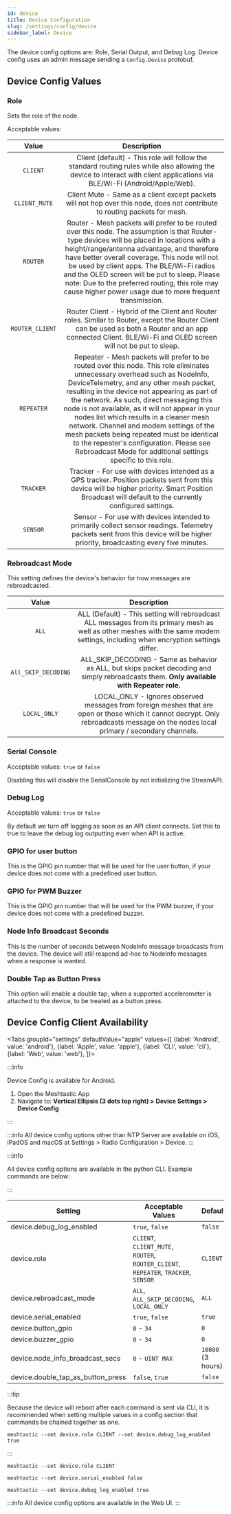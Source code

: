 ```yaml
---
id: device
title: Device Configuration
slug: /settings/config/device
sidebar_label: Device
---
```



The device config options are: Role, Serial Output, and Debug Log. Device config uses an admin message sending a `Config.Device` protobuf.

## Device Config Values

### Role

Sets the role of the node.

Acceptable values:

|      Value      |                                                                                                                                                                                                                                                                                Description                                                                                                                                                                                                                                                                                 |
| :-------------: | :------------------------------------------------------------------------------------------------------------------------------------------------------------------------------------------------------------------------------------------------------------------------------------------------------------------------------------------------------------------------------------------------------------------------------------------------------------------------------------------------------------------------------------------------------------------------: |
|    `CLIENT`     |                                                                                                                                                                                                 Client (default) - This role will follow the standard routing rules while also allowing the device to interact with client applications via BLE/Wi-Fi (Android/Apple/Web).                                                                                                                                                                                                 |
|  `CLIENT_MUTE`  |                                                                                                                                                                                                                        Client Mute - Same as a client except packets will not hop over this node, does not contribute to routing packets for mesh.                                                                                                                                                                                                                         |
|    `ROUTER`     |                                                          Router - Mesh packets will prefer to be routed over this node. The assumption is that Router-type devices will be placed in locations with a height/range/antenna advantage, and therefore have better overall coverage. This node will not be used by client apps. The BLE/Wi-Fi radios and the OLED screen will be put to sleep. Please note: Due to the preferred routing, this role may cause higher power usage due to more frequent transmission.                                                           |
| `ROUTER_CLIENT` |                                                                                                                                                                              Router Client - Hybrid of the Client and Router roles. Similar to Router, except the Router Client can be used as both a Router and an app connected Client. BLE/Wi-Fi and OLED screen will not be put to sleep.                                                                                                                                                                              |
|   `REPEATER`    | Repeater - Mesh packets will prefer to be routed over this node. This role eliminates unnecessary overhead such as NodeInfo, DeviceTelemetry, and any other mesh packet, resulting in the device not appearing as part of the network. As such, direct messaging this node is not available, as it will not appear in your nodes list which results in a cleaner mesh network. Channel and modem settings of the mesh packets being repeated must be identical to the repeater's configuration. Please see Rebroadcast Mode for additional settings specific to this role. |
|    `TRACKER`    |                                                                                                                                                                                   Tracker - For use with devices intended as a GPS tracker. Position packets sent from this device will be higher priority. Smart Position Broadcast will default to the currently configured settings.                                                                                                                                                                                    |
|    `SENSOR`     |                                                                                                                                                                                               Sensor - For use with devices intended to primarily collect sensor readings. Telemetry packets sent from this device will be higher priority, broadcasting every five minutes.                                                                                                                                                                                               |

### Rebroadcast Mode

This setting defines the device's behavior for how messages are rebroadcasted.

|        Value        |                                                                                      Description                                                                                      |
| :-----------------: | :-----------------------------------------------------------------------------------------------------------------------------------------------------------------------------------: |
|        `ALL`        |   ALL (Default) - This setting will rebroadcast ALL messages from its primary mesh as well as other meshes with the same modem settings, including when encryption settings differ.   |
| `All_SKIP_DECODING` |                      ALL_SKIP_DECODING - Same as behavior as ALL, but skips packet decoding and simply rebroadcasts them. **Only available with Repeater role.**                      |
|    `LOCAL_ONLY`     | LOCAL_ONLY - Ignores observed messages from foreign meshes that are open or those which it cannot decrypt. Only rebroadcasts message on the nodes local primary / secondary channels. |

### Serial Console

Acceptable values: `true` or `false`

Disabling this will disable the SerialConsole by not initializing the StreamAPI.

### Debug Log

Acceptable values: `true` or `false`

By default we turn off logging as soon as an API client connects. Set this to true to leave the debug log outputting even when API is active.

### GPIO for user button

This is the GPIO pin number that will be used for the user button, if your device does not come with a predefined user button.

### GPIO for PWM Buzzer

This is the GPIO pin number that will be used for the PWM buzzer, if your device does not come with a predefined buzzer.

### Node Info Broadcast Seconds

This is the number of seconds between NodeInfo message broadcasts from the device. The device will still respond ad-hoc to NodeInfo messages when a response is wanted.

### Double Tap as Button Press

This option will enable a double tap, when a supported accelerometer is attached to the device, to be treated as a button press.

## Device Config Client Availability

<Tabs
groupId="settings"
defaultValue="apple"
values={[
{label: 'Android', value: 'android'},
{label: 'Apple', value: 'apple'},
{label: 'CLI', value: 'cli'},
{label: 'Web', value: 'web'},
]}>
<TabItem value="android">

:::info

Device Config is available for Android.

1. Open the Meshtastic App
2. Navigate to: **Vertical Ellipsis (3 dots top right) > Device Settings > Device Config**

:::

</TabItem>
<TabItem value="apple">

:::info
All device config options other than NTP Server are available on iOS, iPadOS and macOS at Settings > Radio Configuration > Device.
:::

</TabItem>
<TabItem value="cli">

:::info

All device config options are available in the python CLI. Example commands are below:

:::

| Setting                           | Acceptable Values                                                                   | Default           |
| --------------------------------- | ----------------------------------------------------------------------------------- | ----------------- |
| device.debug_log_enabled          | `true`, `false`                                                                     | `false`           |
| device.role                       | `CLIENT`, `CLIENT_MUTE`, `ROUTER`, `ROUTER_CLIENT`, `REPEATER`, `TRACKER`, `SENSOR` | `CLIENT`          |
| device.rebroadcast_mode           | `ALL`, `ALL_SKIP_DECODING`, `LOCAL_ONLY`                                            | `ALL`             |
| device.serial_enabled             | `true`, `false`                                                                     | `true`            |
| device.button_gpio                | `0` - `34`                                                                          | `0`               |
| device.buzzer_gpio                | `0` - `34`                                                                          | `0`               |
| device.node_info_broadcast_secs   | `0` - `UINT MAX`                                                                    | `10800` (3 hours) |
| device.double_tap_as_button_press | `false`, `true`                                                                     | `false`           |

:::tip

Because the device will reboot after each command is sent via CLI, it is recommended when setting multiple values in a config section that commands be chained together as one.

```shell title="Example:"
meshtastic --set device.role CLIENT --set device.debug_log_enabled true
```

:::

```shell title="Set the role to client"
meshtastic --set device.role CLIENT
```

```shell title="Disable serial console"
meshtastic --set device.serial_enabled false
```

```shell title="Enable debug logging"
meshtastic --set device.debug_log_enabled true
```

</TabItem>
<TabItem value="web">

:::info
All device config options are available in the Web UI.
:::

  </TabItem>
</Tabs>
